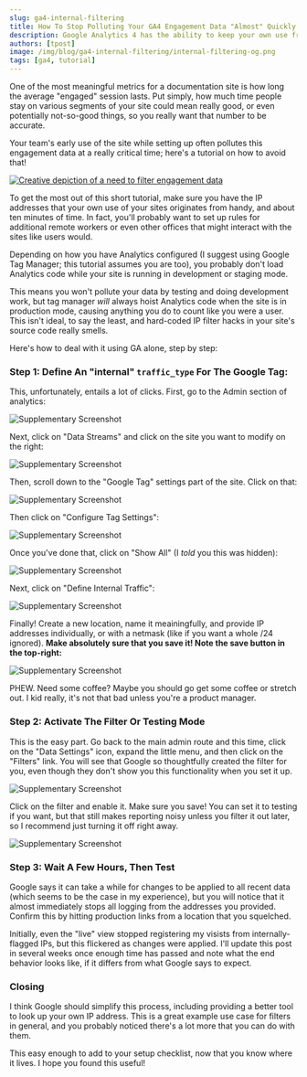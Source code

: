 ```yaml
---
slug: ga4-internal-filtering
title: How To Stop Polluting Your GA4 Engagement Data "Almost" Quickly 
description: Google Analytics 4 has the ability to keep your own use from polluting your engagement data. Surprisingly, this functionality is hard-to-find. Here's how!
authors: [tpost]
image: /img/blog/ga4-internal-filtering/internal-filtering-og.png
tags: [ga4, tutorial]
---
```


One of the most meaningful metrics for a documentation site is how long
the average "engaged" session lasts. Put simply, how much time people stay
on various segments of your site could mean really good, or even potentially 
not-so-good things, so you really want that number to be accurate.

Your team's early use of the site while setting up often pollutes 
this engagement data at a really critical time; here's a tutorial on how to avoid 
that!

<a href="/blog/ga4-internal-filtering/">
    <img 
        src="/img/blog/ga4-internal-filtering/internal-filtering-og.png" 
        className="blogImage" 
        title="Imagine 'complicated' and then take away reason and accountability"
        alt="Creative depiction of a need to filter engagement data"    
    />
</a>

To get the most out of this short tutorial, make sure you have the IP addresses that 
your own use of your sites originates from handy, and about ten minutes of time. In fact,
you'll probably want to set up rules for additional remote workers or even other offices
that might interact with the sites like users would. 

<!--truncate-->

Depending on how you have Analytics configured (I suggest using Google Tag 
Manager; this tutorial assumes you are too), you probably don't load Analytics 
code while your site is running in development or staging mode. 

This means you won't pollute your data by testing and doing development work, but 
tag manager _will_ always hoist Analytics code when the site is in production mode, 
causing anything you do to count like you were a user. This isn't ideal, to say the
least, and hard-coded IP filter hacks in your site's source code really smells. 

Here's how to deal with it using GA alone, step by step:

### Step 1: Define An "internal" `traffic_type` For The Google Tag:

This, unfortunately, entails a lot of clicks. First, go to the Admin
section of analytics:

<img 
    src="/img/blog/ga4-internal-filtering/screenshot-1.png" 
    className="blogImage" 
    title="Screenshot"
    alt="Supplementary Screenshot"    
/>

Next, click on "Data Streams" and click on the site you want to modify
on the right:

<img 
    src="/img/blog/ga4-internal-filtering/screenshot-2.png" 
    className="blogImage" 
    title="Screenshot"
    alt="Supplementary Screenshot"    
/>

Then, scroll down to the "Google Tag" settings part of the site. Click on
that:

<img 
    src="/img/blog/ga4-internal-filtering/screenshot-3.png" 
    className="blogImage" 
    title="Screenshot"
    alt="Supplementary Screenshot"    
/>

Then click on "Configure Tag Settings":

<img 
    src="/img/blog/ga4-internal-filtering/screenshot-4.png" 
    className="blogImage" 
    title="Screenshot"
    alt="Supplementary Screenshot"    
/>

Once you've done that, click on "Show All" (I _told_ you this was hidden):

<img 
    src="/img/blog/ga4-internal-filtering/screenshot-5.png" 
    className="blogImage" 
    title="Screenshot"
    alt="Supplementary Screenshot"    
/>

Next, click on "Define Internal Traffic":

<img 
    src="/img/blog/ga4-internal-filtering/screenshot-6.png" 
    className="blogImage" 
    title="Screenshot"
    alt="Supplementary Screenshot"    
/>

Finally! Create a new location, name it meainingfully, and provide IP addresses 
individually, or with a netmask (like if you want a whole /24 ignored). **Make 
absolutely sure that you save it! Note the save button in the top-right:**

<img 
    src="/img/blog/ga4-internal-filtering/screenshot-7.png" 
    className="blogImage" 
    title="Screenshot"
    alt="Supplementary Screenshot"    
/>

PHEW. Need some coffee? Maybe you should go get some coffee or stretch out. I 
kid really, it's not that bad unless you're a product manager.  

### Step 2: Activate The Filter Or Testing Mode

This is the easy part. Go back to the main admin route and this time, click on the 
"Data Settings" icon, expand the little menu, and then click on the "Filters" link. You 
will see that Google so thoughtfully created the filter for you, even though they don't 
show you this functionality when you set it up.

<img 
    src="/img/blog/ga4-internal-filtering/screenshot-8.png" 
    className="blogImage" 
    title="Screenshot"
    alt="Supplementary Screenshot"    
/>

Click on the filter and enable it. Make sure you save! You can set it to testing if you 
want, but that still makes reporting noisy unless you filter it out later, so I recommend
just turning it off right away. 

<img 
    src="/img/blog/ga4-internal-filtering/screenshot-9.png" 
    className="blogImage" 
    title="Screenshot"
    alt="Supplementary Screenshot"    
/>

### Step 3: Wait A Few Hours, Then Test

Google says it can take a while for changes to be applied to all recent data (which seems
to be the case in my experience), but you will notice that it almost immediately stops all
logging from the addresses you provided. Confirm this by hitting production links from a 
location that you squelched.

Initially, even the "live" view stopped registering my visists from internally-flagged IPs, 
but this flickered as changes were applied. I'll update this post in several weeks once enough 
time has passed and note what the end behavior looks like, if it differs from what Google says 
to expect. 

### Closing

I think Google should simplify this process, including providing a better tool to 
look up your own IP address. This is a great example use case for filters in general, and 
you probably noticed there's a lot more that you can do with them. 

This easy enough to add to your setup checklist, now that you know where it lives. I hope you 
found this useful!